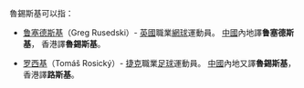 魯錫斯基可以指：

* [[格雷格·鲁塞德斯基|鲁塞德斯基]]（Greg Rusedski）- [[英國|英國]]職業[[網球|網球]]運動員。 [[中國|中國]]內地譯'''鲁塞德斯基'''， 香港譯'''魯錫斯基'''。
 
* [[托马什·罗西基|罗西基]]（Tomáš Rosický）- [[捷克|捷克]]職業[[足球|足球]]運動員。 [[中國|中國]]內地又譯'''魯錫斯基'''， 香港譯'''路斯基'''。

{{disambig|Cat=四字人名消歧義}}